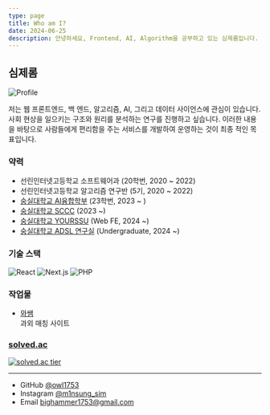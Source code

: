 ```yaml
---
type: page
title: Who am I?
date: 2024-06-25
description: 안녕하세요, Frontend, AI, Algorithm을 공부하고 있는 심제롬입니다.
---
```



## 심제롬

<Image
    src="/images/profile.jpg"
    alt="Profile"
    width={200}
    height={200}
/>

저는 웹 프론트엔드, 백 엔드, 알고리즘, AI, 그리고 데이터 사이언스에 관심이 있습니다. 사회 현상을 일으키는 구조와 원리를 분석하는 연구를 진행하고 싶습니다. 이러한 내용을 바탕으로 사람들에게 편리함을 주는 서비스를 개발하여 운영하는 것이 최종 적인 목표입니다.

### 약력
- 선린인터넷고등학교 소프트웨어과 (20학번, 2020 ~ 2022)
- 선린인터넷고등학교 알고리즘 연구반 (5기, 2020 ~ 2022)
- [숭실대학교 AI융합학부](http://aix.ssu.ac.kr/main) (23학번, 2023 ~ )
- [숭실대학교 SCCC](https://sccc.kr/) (2023 ~)
- [숭실대학교 YOURSSU](https://yourssu.com/) (Web FE, 2024 ~)
- [숭실대학교 ADSL 연구실](https://adsl.ssu.ac.kr/) (Undergraduate, 2024 ~)

### 기술 스택
<div style={{display: 'flex', gap: 10}}>
    <img src="https://img.shields.io/badge/react-20232a.svg?style=for-the-badge&logo=react&logoColor=61DAFB"  alt="React"/>
    <img src="https://img.shields.io/badge/next.js-000000.svg?style=for-the-badge&logo=Next.js&logoColor=FFF"  alt="Next.js"/>
    <img src="https://img.shields.io/badge/php-000000.svg?style=for-the-badge&logo=php&logoColor=#777BB4"  alt="PHP"/>
</div>

### 작업물
- [와쌤](https://wassem.co.kr)  
과외 매칭 사이트

### [solved.ac](https://solved.ac/third1234)
[![solved.ac tier](https://mazassumnida.wtf/api/v2/generate_badge?boj=third1234)](https://solved.ac/third1234)

---
- GitHub [@owl1753](https://github.com/owl1753)
- Instagram [@m1nsung_sim](https://instagram.com/m1nsung_sim)
- Email bighammer1753@gmail.com